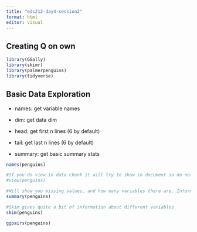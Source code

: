 ```yaml
---
title: "eds212-day4-session2"
format: html
editor: visual
---
```


## Creating Q on own

```r
library(GGally)
library(skimr)
library(palmerpenguins)
library(tidyverse)
```

## Basic Data Exploration

-   names: get variable names

-   dim: get data dim

-   head: get first n lines (6 by default)

-   tail: get last n lines (6 by default)

-   summary: get basic summary stats

```r
names(penguins)
```

```r
#If you do view in data chunk it will try to show in document so do not view data set in chunk to run so do view() in console
#view(penguins)

```

```r
#Will show you missing values, and how many variables there are. Informative when forming your own data set. It doesnt show relationships however
summary(penguins)
```

```r
#Skim gives quite a bit of information about different variables
skim(penguins)
```

```r
ggpairs(penguins)

```
